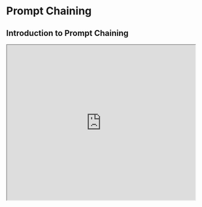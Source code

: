 # Prompt Chaining


## Introduction to Prompt Chaining

<iframe width="100%"
  height="415px"
  src="https://www.youtube.com/embed/CKZC5RigYEc?si=EG1kHf83ceawWdHX" allow="accelerometer; autoplay; clipboard-write; encrypted-media; gyroscope; picture-in-picture"
  allowFullScreen
  />

To improve the reliability and performance of LLMs, one of the important prompt engineering techniques is to break tasks into its subtasks. Once those subtasks have been identified, the LLM is prompted with a subtask and then its response is used as input to another prompt. This is what's referred to as prompt chaining, where a task is split into subtasks with the idea to create a chain of prompt operations.

Prompt chaining is useful to accomplish complex tasks which an LLM might struggle to address if prompted with a very detailed prompt. In prompt chaining, chain prompts perform transformations or additional processes on the generated responses before reaching a final desired state. 

Besides achieving better performance, prompt chaining helps to boost the transparency of your LLM application, increases controllability, and reliability. This means that you can debug problems with model responses much more easily and analyze and improve performance in the different stages that need improvement.

Prompt chaining is particularly useful when building LLM-powered conversational assistants and improving the personalization and user experience of your applications. 

<Callout type= "info" emoji="🎓">
Learn more about prompt chaining and advanced prompting methods in our new AI courses. [Join now!](https://dair-ai.thinkific.com/)
</Callout>

## Use Cases for Prompt Chaining

### Prompt Chaining for Document QA

Prompt chaining can be used in different scenarios that could involve several operations or transformations. For instance, one common use case of LLMs involves answering questions about a large text document. It helps if you design two different prompts where the first prompt is responsible for extracting relevant quotes to answer a question and a second prompt takes as input the quotes and original document to answer a given question. In other words, you will be creating two different prompts to perform the task of answering a question given in a document.

The first prompt below extracts the relevant quotes from the document given the question. Note that for simplicity, we have added a placeholder for the document `{{document}}`. To test the prompt you can copy and paste an article from Wikipedia such as this page for [prompt engineering](https://en.wikipedia.org/wiki/Prompt_engineering). Due to larger context used for this task, we are using the `gpt-4-1106-preview` model from OpenAI. You can use the prompt with other long-context LLMs like Claude. 

Prompt 1: 
```
You are a helpful assistant. Your task is to help answer a question given in a document. The first step is to extract quotes relevant to the question from the document, delimited by ####. Please output the list of quotes using <quotes></quotes>. Respond with "No relevant quotes found!" if no relevant quotes were found.


####
{{document}}
####
```

Here is a screenshot of the entire prompt including the question which is passed using the `user` role.

<Screenshot src={PC1} alt="Prompt Chaining Part 1" />

Output of Prompt 1:
```
<quotes>
- Chain-of-thought (CoT) prompting[27]
- Generated knowledge prompting[37]
- Least-to-most prompting[38]
- Self-consistency decoding[39]
- Complexity-based prompting[41]
- Self-refine[42]
- Tree-of-thought prompting[43]
- Maieutic prompting[45]
- Directional-stimulus prompting[46]
- Textual inversion and embeddings[59]
- Using gradient descent to search for prompts[61][62][63][64]
- Prompt injection[65][66][67]
</quotes>
```

The quotes that were returned in the first prompt can now be used as input to the second prompt below. Note that you can clean up the quotes a bit more, i.e., remove the citations. Those citations could be removed or utilized as part of another prompt in the chain but you can ignore this for now. The second prompt then takes the relevant quotes extracted by prompt 1 and prepares a helpful response to the question given in the document and those extracted quotes. The second prompt can be the following:

Prompt 2:
```
Given a set of relevant quotes (delimited by <quotes></quotes>) extracted from a document and the original document (delimited by ####), please compose an answer to the question. Ensure that the answer is accurate, has a friendly tone, and sounds helpful.

####
{{document}}
####

<quotes>
- Chain-of-thought (CoT) prompting[27]
- Generated knowledge prompting[37]
- Least-to-most prompting[38]
- Self-consistency decoding[39]
- Complexity-based prompting[41]
- Self-refine[42]
- Tree-of-thought prompting[43]
- Maieutic prompting[45]
- Directional-stimulus prompting[46]
- Textual inversion and embeddings[59]
- Using gradient descent to search for prompts[61][62][63][64]
- Prompt injection[65][66][67]
</quotes>
```

Output of Prompt 2:

```
The prompting techniques mentioned in the document include:

1. Chain-of-thought (CoT) prompting[27]
2. Generated knowledge prompting[37]
3. Least-to-most prompting[38]
4. Self-consistency decoding[39]
5. Complexity-based prompting[41]
6. Self-refine[42]
7. Tree-of-thought prompting[43]
8. Maieutic prompting[45]
9. Directional-stimulus prompting[46]
10. Textual inversion and embeddings[59]
11. Using gradient descent to search for prompts[61][62][63][64]
12. Prompt injection[65][66][67]

Each of these techniques employs unique strategies to enhance or specify the interactions with large language models to produce the desired outcomes.
```

As you can see, simplifying and creating prompt chains is a useful prompting approach where the responses need to undergo several operations or transformations. As an exercise, feel free to design a prompt that removes the citations (e.g., [27]) from the response before sending this as a final response to the user of your application.

You can also find more examples of prompt chaining in this [documentation](https://docs.anthropic.com/claude/docs/prompt-chaining) that leverages the Claude LLM. Our example is inspired and adapted from their examples.

